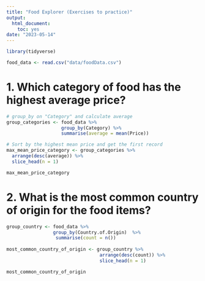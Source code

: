 ```yaml
---
title: "Food Explorer (Exercises to practice)"
output:
  html_document:
    toc: yes
date: "2023-05-14"
---
```


```r
library(tidyverse)
``` 

```r
food_data <- read.csv("data/foodData.csv")
```

# 1. Which category of food has the highest average price?
```r

# group_by on "Category" and calculate average
group_categories <- food_data %>% 
                    group_by(Category) %>%
                    summarise(average = mean(Price))

# Sort by the highest mean price and get the first record
max_mean_price_category <- group_categories %>%
  arrange(desc(average)) %>%
  slice_head(n = 1)

max_mean_price_category
```

# 2. What is the most common country of origin for the food items?
```r
group_country <- food_data %>%
                 group_by(Country.of.Origin)  %>%
                  summarise(count = n())
                  
most_common_country_of_origin <- group_country %>%
                                  arrange(desc(count)) %>%
                                  slice_head(n = 1)

most_common_country_of_origin
```
